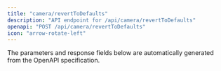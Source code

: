 ```yaml
---
title: "camera/revertToDefaults"
description: "API endpoint for /api/camera/revertToDefaults"
openapi: "POST /api/camera/revertToDefaults"
icon: "arrow-rotate-left"
---
```


<Note>
The parameters and response fields below are automatically generated from the OpenAPI specification.
</Note>
